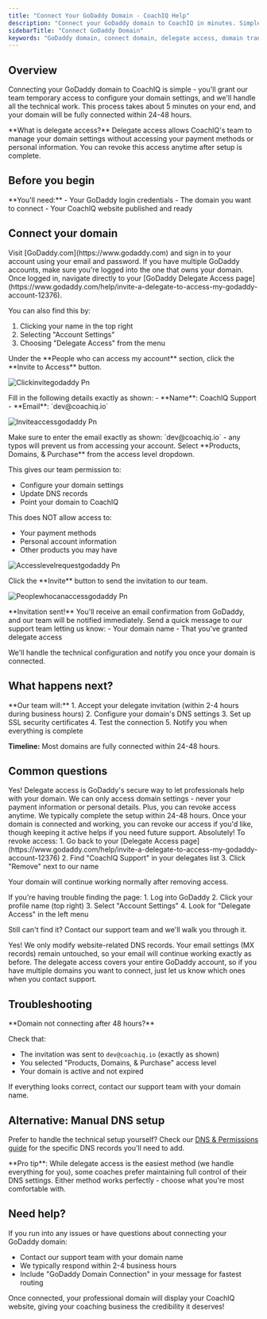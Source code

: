 ```yaml
---
title: "Connect Your GoDaddy Domain - CoachIQ Help"
description: "Connect your GoDaddy domain to CoachIQ in minutes. Simple delegate access setup lets our team handle all technical configuration for you."
sidebarTitle: "Connect GoDaddy Domain"
keywords: "GoDaddy domain, connect domain, delegate access, domain transfer CoachIQ, GoDaddy DNS"
---
```


## Overview

Connecting your GoDaddy domain to CoachIQ is simple - you'll grant our team temporary access to configure your domain settings, and we'll handle all the technical work. This process takes about 5 minutes on your end, and your domain will be fully connected within 24-48 hours.

<Info>
**What is delegate access?** 
Delegate access allows CoachIQ's team to manage your domain settings without accessing your payment methods or personal information. You can revoke this access anytime after setup is complete.
</Info>

## Before you begin

<Note>
**You'll need:**
- Your GoDaddy login credentials
- The domain you want to connect
- Your CoachIQ website published and ready
</Note>

## Connect your domain

<Steps>
<Step title="Log in to GoDaddy">
Visit [GoDaddy.com](https://www.godaddy.com) and sign in to your account using your email and password.

<Tip>
If you have multiple GoDaddy accounts, make sure you're logged into the one that owns your domain.
</Tip>
</Step>

<Step title="Go to Delegate Access">
Once logged in, navigate directly to your [GoDaddy Delegate Access page](https://www.godaddy.com/help/invite-a-delegate-to-access-my-godaddy-account-12376).

You can also find this by:
1. Clicking your name in the top right
2. Selecting "Account Settings"
3. Choosing "Delegate Access" from the menu
</Step>

<Step title="Click Invite to Access">
Under the **People who can access my account** section, click the **Invite to Access** button.

![Clickinvitegodaddy Pn](/images/clickinvitegodaddy.png)

</Step>

<Step title="Enter CoachIQ's information">
Fill in the following details exactly as shown:
- **Name**: CoachIQ Support
- **Email**: `dev@coachiq.io`

![Inviteaccessgodaddy Pn](/images/inviteaccessgodaddy.png)

<Warning>
Make sure to enter the email exactly as shown: `dev@coachiq.io` - any typos will prevent us from accessing your account.
</Warning>
</Step>

<Step title="Set the access level">
Select **Products, Domains, & Purchase** from the access level dropdown.

This gives our team permission to:
- Configure your domain settings
- Update DNS records
- Point your domain to CoachIQ

This does NOT allow access to:
- Your payment methods
- Personal account information
- Other products you may have

![Accesslevelrequestgodaddy Pn](/images/accesslevelrequestgodaddy.png)

</Step>

<Step title="Send the invitation">
Click the **Invite** button to send the invitation to our team.

![Peoplewhocanaccessgodaddy Pn](/images/peoplewhocanaccessgodaddy.png)

<Check>
**Invitation sent!** You'll receive an email confirmation from GoDaddy, and our team will be notified immediately.
</Check>
</Step>

<Step title="Notify CoachIQ support">
Send a quick message to our support team letting us know:
- Your domain name
- That you've granted delegate access

We'll handle the technical configuration and notify you once your domain is connected.
</Step>
</Steps>

## What happens next?

<Info>
**Our team will:**
1. Accept your delegate invitation (within 2-4 hours during business hours)
2. Configure your domain's DNS settings
3. Set up SSL security certificates
4. Test the connection
5. Notify you when everything is complete

**Timeline:** Most domains are fully connected within 24-48 hours.
</Info>

## Common questions

<AccordionGroup>
<Accordion title="Is delegate access safe?">
Yes! Delegate access is GoDaddy's secure way to let professionals help with your domain. We can only access domain settings - never your payment information or personal details. Plus, you can revoke access anytime.
</Accordion>

<Accordion title="How long do you need access?">
We typically complete the setup within 24-48 hours. Once your domain is connected and working, you can revoke our access if you'd like, though keeping it active helps if you need future support.
</Accordion>

<Accordion title="Can I revoke access later?">
Absolutely! To revoke access:
1. Go back to your [Delegate Access page](https://www.godaddy.com/help/invite-a-delegate-to-access-my-godaddy-account-12376)
2. Find "CoachIQ Support" in your delegates list
3. Click "Remove" next to our name

Your domain will continue working normally after removing access.
</Accordion>

<Accordion title="What if I can't find the Delegate Access page?">
If you're having trouble finding the page:
1. Log into GoDaddy
2. Click your profile name (top right)
3. Select "Account Settings"
4. Look for "Delegate Access" in the left menu

Still can't find it? Contact our support team and we'll walk you through it.
</Accordion>

<Accordion title="Will my email still work?">
Yes! We only modify website-related DNS records. Your email settings (MX records) remain untouched, so your email will continue working exactly as before.
</Accordion>

<Accordion title="What if I have multiple domains?">
The delegate access covers your entire GoDaddy account, so if you have multiple domains you want to connect, just let us know which ones when you contact support.
</Accordion>
</AccordionGroup>

## Troubleshooting

<Warning>
**Domain not connecting after 48 hours?**

Check that:
- The invitation was sent to `dev@coachiq.io` (exactly as shown)
- You selected "Products, Domains, & Purchase" access level
- Your domain is active and not expired

If everything looks correct, contact our support team with your domain name.
</Warning>

## Alternative: Manual DNS setup

Prefer to handle the technical setup yourself? Check our [DNS & Permissions guide](/website/domain-setup/dns-permissions) for the specific DNS records you'll need to add.

<Tip>
**Pro tip**: While delegate access is the easiest method (we handle everything for you), some coaches prefer maintaining full control of their DNS settings. Either method works perfectly - choose what you're most comfortable with.
</Tip>

## Need help?

If you run into any issues or have questions about connecting your GoDaddy domain:
- Contact our support team with your domain name
- We typically respond within 2-4 business hours
- Include "GoDaddy Domain Connection" in your message for fastest routing

Once connected, your professional domain will display your CoachIQ website, giving your coaching business the credibility it deserves!